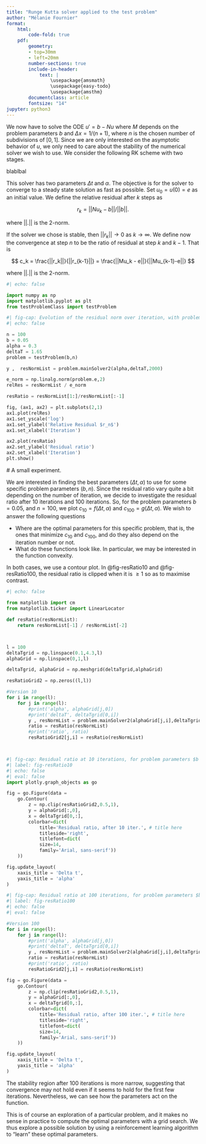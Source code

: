 ```yaml
---
title: "Runge Kutta solver applied to the test problem"
author: "Mélanie Fournier"
format: 
    html:
        code-fold: true
    pdf:
        geometry: 
        - top=30mm
        - left=20mm
        number-sections: true
        include-in-header: 
            text: |
                \usepackage{amsmath}
                \usepackage{easy-todo}
                \usepackage{amsthm}
        documentclass: article
        fontsize: "14"
jupyter: python3
---
```



We now have to solve the ODE $u' = b - Nu$ where $M$ depends on the problem parameters $b$ and $\Delta x = 1 / (n+1)$, where $n$ is the chosen number of subdivisions of $[0,1]$. Since we are only interested on the asymptotic behavior of $u$, we only need to care about the stability of the numerical solver we wish to use. We consider the following RK scheme with two stages.


blablbal


This solver has two parameters $\Delta t$ and $\alpha$. The objective is for the solver to converge to a steady state solution as fast as possible. Set $u_0 = u(0) = e$ as an initial value. We define the relative residual after $k$ steps as 

$$
r_k = ||Nu_k - b||/ ||b||.
$$

where $||.||$ is the 2-norm.

If the solver we chose is stable, then $||r_k|| \to 0$ as $k \to \infty$. We define now the convergence at step $n$ to be the ratio of residual at step $k$ and $k-1$. That is 

$$
c_k = \frac{||r_k||}{||r_{k-1}||} = \frac{||Mu_k - e||}{||Mu_{k-1}-e||}
$$

where $||.||$ is the 2-norm. 


```python
#| echo: false

import numpy as np
import matplotlib.pyplot as plt
from testProblemClass import testProblem
```



```python
#| fig-cap: Evolution of the residual norm over iteration, with problem parameters $n = 100$ and $b = 0.05$, and RK parameters $\Delta t = 1.6$ and $\alpha = 0.3$. 
#| echo: false

n = 100
b = 0.05
alpha = 0.3
deltaT = 1.65
problem = testProblem(b,n)

y ,  resNormList = problem.mainSolver2(alpha,deltaT,2000)

e_norm = np.linalg.norm(problem.e,2)
relRes = resNormList / e_norm

resRatio = resNormList[1:]/resNormList[:-1]

fig, (ax1, ax2) = plt.subplots(2,1)
ax1.plot(relRes)
ax1.set_yscale('log')
ax1.set_ylabel('Relative Residual $r_n$')
ax1.set_xlabel('Iteration')

ax2.plot(resRatio)
ax2.set_ylabel('Residual ratio')
ax2.set_xlabel('Iteration')
plt.show()
```


 # A small experiment.

We are interested in finding the best parameters $(\Delta t, \alpha)$ to use for some specific problem parameters $(b, n)$. Since the residual ratio vary quite a bit depending on the number of iteration, we decide to investigate the residual ratio after 10 iterations and 100 iterations. So, for the problem parameters $b = 0.05$, and $n = 100$, we plot $c_{10 }= f(\Delta t, \alpha)$ and $c_{100} = g(\Delta t, \alpha)$. We wish to answer the following questions

- Where are the optimal parameters for this specific problem, that is, the ones that minimize $c_{10}$ and $c_{100}$, and do they also depend on the iteration number or not. 
- What do these functions look like. In particular, we may be interested in the function convexity.


In both cases, we use a contour plot. In @fig-resRatio10 and @fig-resRatio100, the residual ratio is clipped when it is $\geq 1$ so as to maximise contrast.

```python
#| echo: false

from matplotlib import cm
from matplotlib.ticker import LinearLocator

def resRatio(resNormList):
    return resNormList[-1] / resNormList[-2]



l = 100
deltaTgrid = np.linspace(0.1,4.3,l)
alphaGrid = np.linspace(0,1,l)

deltaTgrid, alphaGrid = np.meshgrid(deltaTgrid,alphaGrid)

resRatioGrid2 = np.zeros((l,l))

#Version 10
for i in range(l):
    for j in range(l):
        #print('alpha', alphaGrid[j,0])
        #print('deltaT', deltaTgrid[0,i])
        y , resNormList = problem.mainSolver2(alphaGrid[j,i],deltaTgrid[j,i],10)
        ratio = resRatio(resNormList)
        #print('ratio', ratio)
        resRatioGrid2[j,i] = resRatio(resNormList)




```

```python
#| fig-cap: Residual ratio at 10 iterations, for problem parameters $b = 0.05$ and $n = 100$, and with varying solver parameters $\alpha$ and $\Delta t$
#| label: fig-resRatio10
#| echo: false
#| eval: false
import plotly.graph_objects as go

fig = go.Figure(data = 
    go.Contour(
        z = np.clip(resRatioGrid2,0.5,1),
        y = alphaGrid[:,0],
        x = deltaTgrid[0,:],
        colorbar=dict(
            title='Residual ratio, after 10 iter.', # title here
            titleside='right',
            titlefont=dict(
            size=14,
            family='Arial, sans-serif'))
    ))

fig.update_layout(
    xaxis_title = 'Delta t',
    yaxis_title = 'alpha'
)

```


```python
#| fig-cap: Residual ratio at 100 iterations, for problem parameters $b = 0.05$ and $n = 100$, and with varying solver parameters $\alpha$ and $\Delta t$
#| label: fig-resRatio100
#| echo: false
#| eval: false

#Version 100
for i in range(l):
    for j in range(l):
        #print('alpha', alphaGrid[j,0])
        #print('deltaT', deltaTgrid[0,i])
        y , resNormList = problem.mainSolver2(alphaGrid[j,i],deltaTgrid[j,i],100)
        ratio = resRatio(resNormList)
        #print('ratio', ratio)
        resRatioGrid2[j,i] = resRatio(resNormList)

fig = go.Figure(data = 
    go.Contour(
        z = np.clip(resRatioGrid2,0.5,1),
        y = alphaGrid[:,0],
        x = deltaTgrid[0,:],
        colorbar=dict(
            title='Residual ratio, after 100 iter.', # title here
            titleside='right',
            titlefont=dict(
            size=14,
            family='Arial, sans-serif'))
    ))

fig.update_layout(
    xaxis_title = 'Delta t',
    yaxis_title = 'alpha'
)

```

The stability region after 100 iterations is more narrow, suggesting that convergence may not hold even if it seems to hold for the first few iterations. Nevertheless, we can see how the parameters act on the function. 

This is of course an exploration of a particular problem, and it makes no sense in practice to compute the optimal parameters with a grid search. We thus explore a possible solution by using a reinforcement learning algorithm to "learn" these optimal parameters. 

